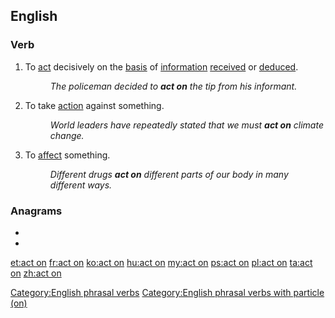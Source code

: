 {{also|acton|Acton}}
==English==

===Verb===
{{head|en|verb|phrasal verb|head=to [[act]] on}}

# To [[act]] decisively on the [[basis]] of [[information]] [[receive]]d or [[deduce]]d.
#: ''The policeman decided to '''act on''' the tip from his informant.''
# To take [[action]] against something.
#: ''World leaders have repeatedly stated that we must '''act on''' climate change.''
# {{lb|en|medicine}} To [[affect]] something.
#: ''Different drugs '''act on''' different parts of our body in many different ways.''

===Anagrams===
* {{l|en|canto}}
* {{l|en|octan}}

[[Category:English phrasal verbs]]
[[Category:English phrasal verbs with particle (on)]]

[[et:act on]]
[[fr:act on]]
[[ko:act on]]
[[hu:act on]]
[[my:act on]]
[[ps:act on]]
[[pl:act on]]
[[ta:act on]]
[[zh:act on]]